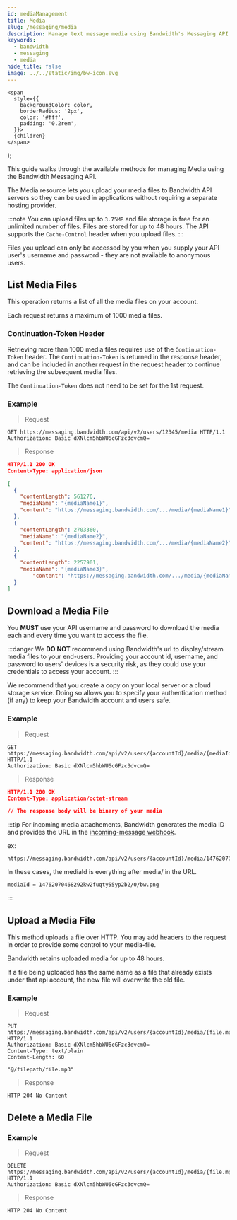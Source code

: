 ```yaml
---
id: mediaManagement
title: Media
slug: /messaging/media
description: Manage text message media using Bandwidth's Messaging API
keywords:
  - bandwidth
  - messaging
  - media
hide_title: false
image: ../../static/img/bw-icon.svg
---
```




    <span
      style={{
        backgroundColor: color,
        borderRadius: '2px',
        color: '#fff',
        padding: '0.2rem',
      }}>
      {children}
    </span>
  );

This guide walks through the available methods for managing Media using the Bandwidth Messaging API.

The Media resource lets you upload your media files to Bandwidth API servers so they can be used in applications without requiring a separate hosting provider.

:::note
You can upload files up to `3.75MB` and file storage is free for an unlimited number of files. Files are stored for up to 48 hours. The API supports the `Cache-Control` header when you upload files.
:::

Files you upload can only be accessed by you when you supply your API user's username and password - they are not available to anonymous users.

## List Media Files

This operation returns a list of all the media files on your account.

Each request returns a maximum of 1000 media files.

### Continuation-Token Header

Retrieving more than 1000 media files requires use of the `Continuation-Token` header. The `Continuation-Token` is returned in the response header, and can be included in another request in the request header to continue retrieving the subsequent media files.

The `Continuation-Token` does not need to be set for the 1st request.

### Example

> Request

```http
GET https://messaging.bandwidth.com/api/v2/users/12345/media HTTP/1.1
Authorization: Basic dXNlcm5hbWU6cGFzc3dvcmQ=
```

> Response

```json
HTTP/1.1 200 OK
Content-Type: application/json

[
  {
    "contentLength": 561276,
    "mediaName": "{mediaName1}",
    "content": "https://messaging.bandwidth.com/.../media/{mediaName1}"
  },
  {
    "contentLength": 2703360,
    "mediaName": "{mediaName2}",
    "content": "https://messaging.bandwidth.com/.../media/{mediaName2}"
  },
  {
    "contentLength": 2257901,
    "mediaName": "{mediaName3}",
        "content": "https://messaging.bandwidth.com/.../media/{mediaName3}"
  }
]
```

## Download a Media File

You **MUST** use your API username and password to download the media each and every time you want to access the file.

:::danger
We **DO NOT** recommend using Bandwidth's url to display/stream media files to your end-users.  Providing your account id, username, and password to users' devices is a security risk, as they could use your credentials to access your account.
:::

We recommend that you create a copy on your local server or a cloud storage service.  Doing so allows you to specify your authentication method (if any) to keep your Bandwidth account and users safe.

### Example

> Request

```http
GET https://messaging.bandwidth.com/api/v2/users/{accountId}/media/{mediaId} HTTP/1.1
Authorization: Basic dXNlcm5hbWU6cGFzc3dvcmQ=
```

> Response

```json
HTTP/1.1 200 OK
Content-Type: application/octet-stream

// The response body will be binary of your media
```

:::tip
For incoming media attachements, Bandwidth generates the media ID and provides the URL in the [incoming-message webhook](./webhooks). 

ex:
```
https://messaging.bandwidth.com/api/v2/users/{accountId}/media/14762070468292kw2fuqty55yp2b2/0/bw.png
```

In these cases, the mediaId is everything after media/ in the URL. 

```
mediaId = 14762070468292kw2fuqty55yp2b2/0/bw.png
```
:::

## Upload a Media File

This method uploads a file over HTTP. You may add headers to the request in order to provide some control to your media-file.

Bandwidth retains uploaded media for up to 48 hours.

If a file being uploaded has the same name as a file that already exists under that api account, the new file will overwrite the old file.

### Example

> Request

```http
PUT https://messaging.bandwidth.com/api/v2/users/{accountId}/media/{file.mp3} HTTP/1.1
Authorization: Basic dXNlcm5hbWU6cGFzc3dvcmQ=
Content-Type: text/plain
Content-Length: 60

"@/filepath/file.mp3"
```

> Response

```http
HTTP 204 No Content
```

## Delete a Media File

### Example

> Request

```http
DELETE https://messaging.bandwidth.com/api/v2/users/{accountId}/media/{file.mp3} HTTP/1.1
Authorization: Basic dXNlcm5hbWU6cGFzc3dvcmQ=
```

> Response

```http
HTTP 204 No Content
```
